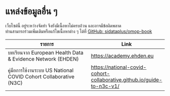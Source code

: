 # แหล่งข้อมูลอื่น ๆ

:::{.callout-warning}
เว็บไซต์นี้ อยู่ระหว่างจัดทำ จึงยังมีเนื้อหาไม่ครบถ้วน และอาจมีข้อผิดพลาด  
ท่านสามารถร่วมเพิ่มเติมหรือแก้ไขเนื้อหาต่าง ๆ ได้ที่ [GitHub: sidataplus/omop-book](https://github.com/sidataplus/omop-book) 
:::

| รายการ | Link |
|--------|------|
| บทเรียนจาก European Health Data & Evidence Network (EHDEN) | [https://academy.ehden.eu](https://academy.ehden.eu) |
| คู่มือการใช้งานระบบ US National COVID Cohort Collaborative (N3C) | [https://national-covid-cohort-collaborative.github.io/guide-to-n3c-v1/](https://national-covid-cohort-collaborative.github.io/guide-to-n3c-v1/) |